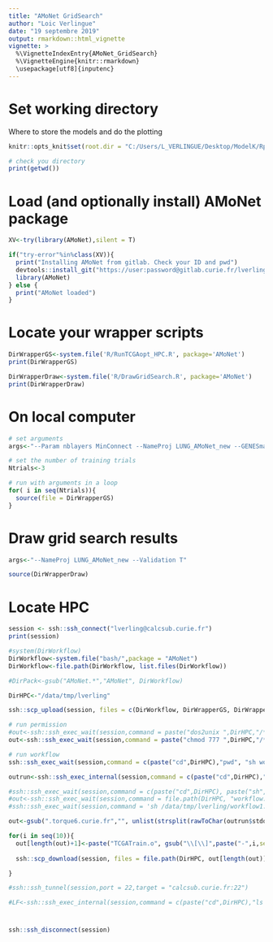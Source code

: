 ```yaml
---
title: "AMoNet GridSearch"
author: "Loic Verlingue"
date: "19 septembre 2019"
output: rmarkdown::html_vignette
vignette: >
  %\VignetteIndexEntry{AMoNet_GridSearch}
  %\VignetteEngine{knitr::rmarkdown}
  \usepackage[utf8]{inputenc}
---
```


# Set working directory
Where to store the models and do the plotting

```r
knitr::opts_knit$set(root.dir = "C:/Users/L_VERLINGUE/Desktop/ModelK/Rpack/AMoNet")#

```


```r
# check you directory
print(getwd())
```


# Load (and optionally install) AMoNet package

```r

XV<-try(library(AMoNet),silent = T)

if("try-error"%in%class(XV)){
  print("Installing AMoNet from gitlab. Check your ID and pwd")
  devtools::install_git("https://user:password@gitlab.curie.fr/lverling/amonet.git", dependencies = TRUE)
  library(AMoNet)
} else {
  print("AMoNet loaded")
}


```

# Locate your wrapper scripts

```r

DirWrapperGS<-system.file('R/RunTCGAopt_HPC.R', package='AMoNet')
print(DirWrapperGS)

DirWrapperDraw<-system.file('R/DrawGridSearch.R', package='AMoNet')
print(DirWrapperDraw)

```

# On local computer

```r
# set arguments
args<-"--Param nblayers MinConnect --NameProj LUNG_AMoNet_new --GENESman EGFR MTOR --treatmt --Interval 10 --SelectMECA HALLMARK --organ luad --lambda 0.01 --alpha 1 --learningrate 0.001 --iteration 20"

# set the number of training trials
Ntrials<-3

# run with arguments in a loop
for( i in seq(Ntrials)){
  source(file = DirWrapperGS)
}

```

# Draw grid search results

```r
args<-"--NameProj LUNG_AMoNet_new --Validation T"

source(DirWrapperDraw)

```


# Locate HPC

```r

session <- ssh::ssh_connect("lverling@calcsub.curie.fr")
print(session)

#system(DirWorkflow)
DirWorkflow<-system.file("bash/",package = "AMoNet")
DirWorkflow<-file.path(DirWorkflow, list.files(DirWorkflow))

#DirPack<-gsub("AMoNet.*","AMoNet", DirWorkflow)

DirHPC<-"/data/tmp/lverling"

ssh::scp_upload(session, files = c(DirWorkflow, DirWrapperGS, DirWrapperDraw), to = DirHPC,verbose = T)

# run permission
#out<-ssh::ssh_exec_wait(session,command = paste("dos2unix ",DirHPC,"/*",sep = "") )
out<-ssh::ssh_exec_wait(session,command = paste("chmod 777 ",DirHPC,"/*",sep = "") )

# run workflow
ssh::ssh_exec_wait(session,command = c(paste("cd",DirHPC),"pwd", "sh workflow1.sh"))

outrun<-ssh::ssh_exec_internal(session,command = c(paste("cd",DirHPC),"pwd", "sh workflow.sh"))

#ssh::ssh_exec_wait(session,command = c(paste("cd",DirHPC), paste("sh",file.path(DirHPC, "workflow.sh"))))
#out<-ssh::ssh_exec_wait(session,command = file.path(DirHPC, "workflow.sh"))
#ssh::ssh_exec_wait(session,command = 'sh /data/tmp/lverling/workflow1.sh')

```

```r
out<-gsub(".torque6.curie.fr","", unlist(strsplit(rawToChar(outrun$stdout),"\n")))

for(i in seq(10)){
  out[length(out)+1]<-paste("TCGATrain.o", gsub("\\[\\]",paste("-",i,sep = ""),out[2]), sep = "")
  
  ssh::scp_download(session, files = file.path(DirHPC, out[length(out)]),to = file.path(getwd(),"tmp"))

}

#ssh::ssh_tunnel(session,port = 22,target = "calcsub.curie.fr:22")

#LF<-ssh::ssh_exec_internal(session,command = c(paste("cd",DirHPC),"ls -l"))


```



#
```r
ssh::ssh_disconnect(session)
```


